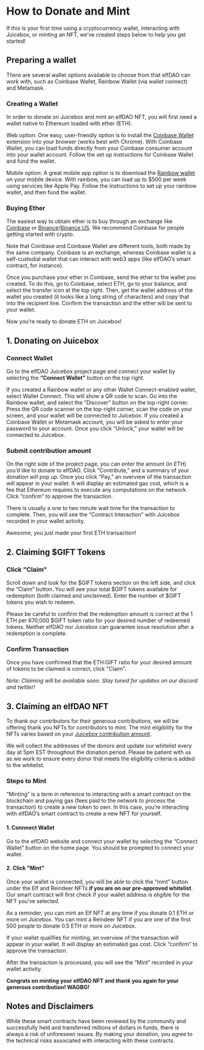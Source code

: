 
# How to Donate and Mint
If this is your first time using a cryptocurrency wallet, interacting with Juicebox, or minting an NFT, we’ve created steps below to help you get started!

## Preparing a wallet
There are several wallet options available to choose from that elfDAO can work with, such as Coinbase Wallet, Rainbow Wallet (via wallet connect) and Metamask.

### Creating a Wallet
In order to donate on Juicebox and mint an elfDAO NFT, you will first need a wallet native to Ethereum loaded with ether (ETH).

Web option: One easy, user-friendly option is to install the [Coinbase Wallet](https://www.coinbase.com/wallet) extension into your browser (works best with Chrome). With Coinbase Wallet, you can load funds directly from your Coinbase consumer account into your wallet account. Follow the set up instructions for Coinbase Wallet and fund the wallet.

Mobile option: A great mobile app option is to download the [Rainbow wallet](https://rainbow.me/) on your mobile device. With rainbow, you can load up to $500 per week using services like Apple Pay. Follow the instructions to set up your rainbow wallet, and then fund the wallet.

### Buying Ether
The easiest way to obtain ether is to buy through an exchange like [Coinbase](https://www.coinbase.com/) or [Binance](https://www.binance.com/en)/[Binance US](https://www.binance.us/en/home). We recommend Coinbase for people getting started with crypto.

Note that Coinbase and Coinbase Wallet are different tools, both made by the same company. Coinbase is an exchange, whereas Coinbase wallet is a self-custodial wallet that can interact with web3 apps (like elfDAO’s smart contract, for instance).

Once you purchase your ether in Coinbase, send the ether to the wallet you created. To do this, go to Coinbase, select ETH, go to your balance, and select the transfer icon at the top right. Then, get the wallet address of the wallet you created (it looks like a long string of characters) and copy that into the recipient line. Confirm the transaction and the ether will be sent to your wallet.

Now you’re ready to donate ETH on Juicebox!

## 1. Donating on Juicebox

### Connect Wallet
Go to the elfDAO Juicebox project page and connect your wallet by selecting the **“Connect Wallet”** button on the top right.

<Callout>If you created a Rainbow wallet or any other Wallet Connect-enabled wallet, select Wallet Connect. This will show a QR code to scan. Go into the Rainbow wallet, and select the “Discover” button on the top-right corner. Press the QR code scanner on the top-right corner, scan the code on your screen, and your wallet will be connected to Juicebox.
</Callout>
<Callout>If you created a Coinbase Wallet or Metamask account, you will be asked to enter your password to your account. Once you click “Unlock,” your wallet will be connected to Juicebox.</Callout>

### Submit contribution amount
On the right side of the project page, you can enter the amount (in ETH) you’d like to donate to elfDAO. Click “Contribute,” and a summary of your donation will pop up. Once you click “Pay,” an overview of the transaction will appear in your wallet. It will display an estimated gas cost, which is a fee that Ethereum requires to execute any computations on the network. Click “confirm” to approve the transaction.

There is usually a one to two minute wait time for the transaction to complete. Then, you will see the “Contract Interaction” with Juicebox recorded in your wallet activity.

Awesome, you just made your first ETH transaction!

## 2. Claiming $GIFT Tokens
### Click "Claim"
Scroll down and look for the $GIFT tokens section on the left side, and click the “Claim” button. You will see your total $GIFT tokens available for redemption (both claimed and unclaimed). Enter the number of $GIFT tokens you wish to redeem.

<Callout>Please be careful to confirm that the redemption amount is correct at the 1 ETH per 670,000 $GIFT token ratio for your desired number of redeemed tokens. Neither elfDAO nor Juicebox can guarantee issue resolution after a redemption is complete.</Callout>

### Confirm Transaction
Once you have confirmed that the ETH:GIFT ratio for your desired amount of tokens to be claimed is correct, click "Claim".

*Note: Claiming will be available soon. Stay tuned for updates on our discord and twitter!*
## 3. Claiming an elfDAO NFT
To thank our contributors for their generous contributions, we will be offering thank you NFTs for contributors to mint. The mint eligibility for the NFTs varies based on your [Juicebox contribution amount](./fundraising/how#elfdao-nfts).

We will collect the addresses of the donors and update our whitelist every day at 5pm EST throughout the donation period. Please be patient with us as we work to ensure every donor that meets the eligibility criteria is added to the whitelist.

### Steps to Mint
“Minting” is a term in reference to interacting with a smart contract on the blockchain and paying gas (fees paid to the network to process the transaction) to create a new token to own. In this case, you’re interacting with elfDAO’s smart contract to create a new NFT for yourself.

#### 1. Connnect Wallet
Go to the elfDAO website and connect your wallet by selecting the “Connect Wallet” button on the home page. You should be prompted to connect your wallet.

#### 2. Click "Mint"
Once your wallet is connected, you will be able to click the “mint” button under the Elf and Reindeer NFTs **if you are on our pre-approved whitelist**. Our smart contract will first check if your wallet address is eligible for the NFT you’ve selected.

<Callout>As a reminder, you can mint an Elf NFT at any time if you donate 0.1 ETH or more on Juicebox. You can mint a Reindeer NFT if you are one of the first 500 people to donate 0.5 ETH or more on Juicebox.</Callout>

If your wallet qualifies for minting, an overview of the transaction will appear in your wallet. It will display an estimated gas cost. Click “confirm” to approve the transaction.

After the transaction is processed, you will see the “Mint” recorded in your wallet activity.

**Congrats on minting your elfDAO NFT and thank you again for your generous contribution! WAGBG!**

## Notes and Disclaimers
While these smart contracts have been reviewed by the community and successfully held and transferred millions of dollars in funds, there is always a risk of unforeseen issues. By making your donation, you agree to the technical risks associated with interacting with these contracts.
